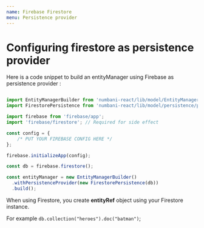 ```yaml
---
name: Firebase Firestore
menu: Persistence provider
---
```


# Configuring firestore as persistence provider

Here is a code snippet to build an entityManager using Firebase as persistence provider :

```javascript

import EntityManagerBuilder from 'numbani-react/lib/model/EntityManagerBuilder';
import FirestorePersistence from 'numbani-react/lib/model/persistence/provider/Firestore';

import firebase from 'firebase/app';
import 'firebase/firestore'; // Required for side effect

const config = {
    /* PUT YOUR FIREBASE CONFIG HERE */
};

firebase.initializeApp(config);

const db = firebase.firestore();

const entityManager = new EntityManagerBuilder()
  .withPersistenceProvider(new FirestorePersistence(db))
  .build();

```

When using Firestore, you create **entityRef** object using your Firestore instance.

For example `db.collection("heroes").doc("batman")`;